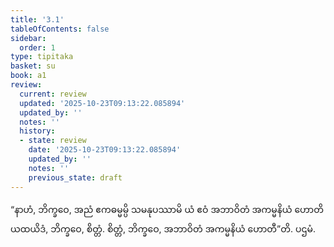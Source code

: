 ```yaml
---
title: '3.1'
tableOfContents: false
sidebar:
  order: 1
type: tipitaka
basket: su
book: a1
review:
  current: review
  updated: '2025-10-23T09:13:22.085894'
  updated_by: ''
  notes: ''
  history:
  - state: review
    date: '2025-10-23T09:13:22.085894'
    updated_by: ''
    notes: ''
    previous_state: draft
---
```



<ReviewStatus review={frontmatter.review} showDetails={true} />

<HypothesisAnnotation frontmatter={frontmatter} />

<DynamicBreadcrumb />

<Division number="21" book="a1" e="ch" v="15" p="4">

<Paragraph number="45" book="a1">
“နာဟံ, ဘိက္ခဝေ, အညံ ဧကဓမ္မမ္ပိ သမနုပဿာမိ ယံ ဧဝံ အဘာဝိတံ အကမ္မနိယံ ဟောတိ ယထယိဒံ, ဘိက္ခဝေ, စိတ္တံ. စိတ္တံ, ဘိက္ခဝေ, အဘာဝိတံ အကမ္မနိယံ ဟောတီ”တိ.

</Paragraph>
</Division>

<Paragraph number="46" type="center" book="a1">
ပဌမံ.
</Paragraph>